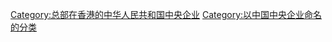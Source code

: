 [[Category:总部在香港的中华人民共和国中央企业|Category:总部在香港的中华人民共和国中央企业]]
[[Category:以中国中央企业命名的分类|Category:以中国中央企业命名的分类]]